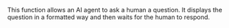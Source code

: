 This function allows an AI agent to ask a human a question. It displays the question in a formatted way and then waits for the human to respond.